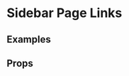 
<Meta title="Pattern Library|Slices/Page Links" component={PageLinks} />

# Sidebar Page Links
 
 
## Examples

<Preview>
    <Story name="Three Page Links">
        <PageLinks links={three} />
    </Story>
</Preview>

<Preview>
    <Story name="Four Page Links">
        <PageLinks links={four} />
    </Story>
</Preview>

<Preview>
    <Story name="Page Links with images">
        <PageLinks links={four} withImages={true} />
    </Story>
</Preview>

<Preview>
    <Story name="Eight page Links">
        <PageLinks links={[
            ...four, ...four
        ]} />
    </Story>
</Preview>

## Props 

<Props of={PageLinks} />
